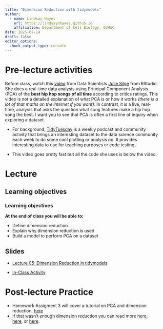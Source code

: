 ```yaml
---
title: "Dimension Reduction with tidymodels"
author: 
  - name: Lindsay Hayes
    url: https://lindsaynhayes.github.io
    affiliation: Department of Cell Biology, OUHSC
date: 2025-07-14
draft: false
editor_options: 
  chunk_output_type: console
---
```


# Pre-lecture activities

Before class, watch this [video](https://juliasilge.com/blog/best-hip-hop/) from Data Scientists [Julie Silge](https://juliasilge.com) from RStudio. She does a real-time data analysis using Principal Component Analysis (PCA) of the **best hip hop songs of all time** according to critics ratings. This video is not a detailed explanation of what PCA is or how it works *(there is a lot of that maths on the internet if you want)*. In contrast, it is a live, real-time, analysis that asks the question what song features make a hip hop song the best. I want you to see that PCA is often a first line of inquiry when exploring a dataset.

-   For background, [TidyTuesday](https://github.com/rfordatascience/tidytuesday) is a weekly podcast and community activity that brings an interesting dataset to the data science community each week to do some cool plotting or analysis on. It provides interesting data to use for teaching purposes or code testing.

-   This video goes pretty fast but all the code she uses is below the video.

# Lecture

## Learning objectives

::: callout-note
### Learning objectives

**At the end of class you will be able to:**

-   Define dimension reduction
-   Explain why dimension reduction is used
-   Build a model to perform PCA on a dataset

:::

## Slides

-   [Lecture 05: Dimension Reduction in tidymodels](https://docs.google.com/presentation/d/1qXvqQSIotCCkQNO3O-3AIlM9QfIXIwzCjKL35xqYwPk/edit?usp=sharing)

-   [In-Class Activity](https://lindsaynhayes.github.io/introR2025/activities/classwork05/dimred_Penguins.html)


# Post-lecture Practice
- Homework Assigment 3 will cover a tutorial on PCA and dimension reduction. [here](https://lindsaynhayes.github.io/introR2025/projects/index_A03.html)
- If that wasn't enough dimension reduction you can read more [here](https://www.tmwr.org/dimensionality), [here](https://juliasilge.com/blog/cocktail-recipes-umap/), or [here](https://www.alexcookson.com/post/2020-11-19-applying-pca-to-fictional-character-personalities/).

